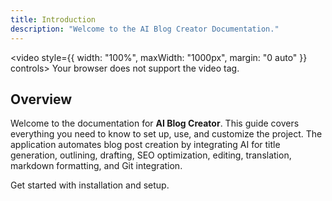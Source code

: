 ```yaml
---
title: Introduction
description: "Welcome to the AI Blog Creator Documentation."
---
```


<video   style={{ width: "100%", maxWidth: "1000px", margin: "0 auto" }} controls>
  <source src="https://youtu.be/qrAArDmlAus" type="video/mp4" />
  Your browser does not support the video tag.
</video>

## Overview

Welcome to the documentation for **AI Blog Creator**. This guide covers everything you need to know to set up, use, and customize the project. The application automates blog post creation by integrating AI for title generation, outlining, drafting, SEO optimization, editing, translation, markdown formatting, and Git integration.

<CardGroup cols={2}>
  <Card title="Getting Started" icon="code" href="/getting-started">
    Get started with installation and setup.
  </Card>
</CardGroup>
